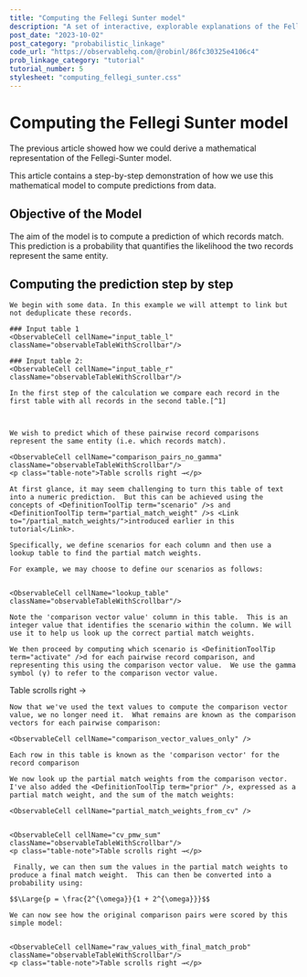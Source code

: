```yaml
---
title: "Computing the Fellegi Sunter model"
description: "A set of interactive, explorable explanations of the Fellegi Sunter model of probabilistic record linkage.  This article shows how to compute the model"
post_date: "2023-10-02"
post_category: "probabilistic_linkage"
code_url: "https://observablehq.com/@robinl/86fc30325e4106c4"
prob_linkage_category: "tutorial"
tutorial_number: 5
stylesheet: "computing_fellegi_sunter.css"
---
```











# Computing the Fellegi Sunter model

The previous article showed how we could derive a mathematical representation of the Fellegi-Sunter model.

This article contains a step-by-step demonstration of how we use this mathematical model to compute predictions from data.

## Objective of the Model

<WithObservableProvider notebook={notebook}>

The aim of the model is to compute a prediction of which records match. This prediction is a probability that quantifies the likelihood the two records represent the same entity.

## Computing the prediction step by step

    We begin with some data. In this example we will attempt to link but not deduplicate these records.

    ### Input table 1
    <ObservableCell cellName="input_table_l" className="observableTableWithScrollbar"/>

    ### Input table 2:
    <ObservableCell cellName="input_table_r" className="observableTableWithScrollbar"/>

    In the first step of the calculation we compare each record in the first table with all records in the second table.[^1]



    We wish to predict which of these pairwise record comparisons represent the same entity (i.e. which records match).

    <ObservableCell cellName="comparison_pairs_no_gamma" className="observableTableWithScrollbar"/>
    <p class="table-note">Table scrolls right →</p>

    At first glance, it may seem challenging to turn this table of text into a numeric prediction.  But this can be achieved using the concepts of <DefinitionToolTip term="scenario" />s and <DefinitionToolTip term="partial_match_weight" />s <Link to="/partial_match_weights/">introduced earlier in this tutorial</Link>.

    Specifically, we define scenarios for each column and then use a lookup table to find the partial match weights.

    For example, we may choose to define our scenarios as follows:


    <ObservableCell cellName="lookup_table" className="observableTableWithScrollbar"/>

    Note the 'comparison vector value' column in this table.  This is an integer value that identifies the scenario within the column. We will use it to help us look up the correct partial match weights.

    We then proceed by computing which scenario is <DefinitionToolTip term="activate" />d for each pairwise record comparison, and representing this using the comparison vector value.  We use the gamma symbol (γ) to refer to the comparison vector value.



<ObservableCell
  cellName="comparison_pairs_with_gamma"
  className="observableTableWithScrollbar"
/>

<p class="table-note">Table scrolls right →</p>

    Now that we've used the text values to compute the comparison vector value, we no longer need it.  What remains are known as the comparison vectors for each pairwise comparison:

    <ObservableCell cellName="comparison_vector_values_only" />

    Each row in this table is known as the 'comparison vector' for the record comparison

    We now look up the partial match weights from the comparison vector.  I've also added the <DefinitionToolTip term="prior" />, expressed as a partial match weight, and the sum of the match weights:

    <ObservableCell cellName="partial_match_weights_from_cv" />


    <ObservableCell cellName="cv_pmw_sum" className="observableTableWithScrollbar"/>
    <p class="table-note">Table scrolls right →</p>

     Finally, we can then sum the values in the partial match weights to produce a final match weight.  This can then be converted into a probability using:

    $$\Large{p = \frac{2^{\omega}}{1 + 2^{\omega}}}$$

    We can now see how the original comparison pairs were scored by this simple model:


    <ObservableCell cellName="raw_values_with_final_match_prob" className="observableTableWithScrollbar"/>
    <p class="table-note">Table scrolls right →</p>













</WithObservableProvider>


[^1]:In real applications, we would typically use [blocking](https://moj-analytical-services.github.io/splink/topic_guides/blocking/blocking_rules.html?h=blocking#blocking) to reduce the number of record comparisons.